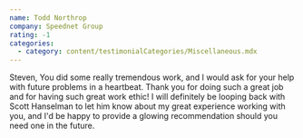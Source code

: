 ```yaml
---
name: Todd Northrop
company: Speednet Group
rating: -1
categories:
  - category: content/testimonialCategories/Miscellaneous.mdx
---
```


Steven, You did some really tremendous work, and I would ask for your help with future problems in a heartbeat. Thank you for doing such a great job and for having such great work ethic!
I will definitely be looping back with Scott Hanselman to let him know about my great experience working with you, and I'd be happy to provide a glowing recommendation should you need one in the future.
